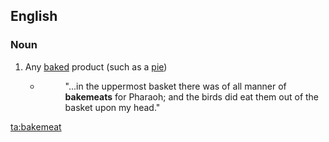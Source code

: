==English==

===Noun===
{{en-noun}}

# {{context|obsolete|lang=en}} Any [[baked]] product (such as a [[pie]])
#* {{RQ:Authorized Version|Gen|40|17}}
#*: "...in the uppermost basket there was of all manner of '''bakemeats''' for Pharaoh; and the birds did eat them out of the basket upon my head."

[[ta:bakemeat]]